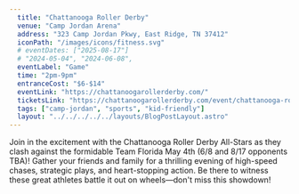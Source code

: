 ```yaml
---
  title: "Chattanooga Roller Derby"
  venue: "Camp Jordan Arena"
  address: "323 Camp Jordan Pkwy, East Ridge, TN 37412"
  iconPath: "/images/icons/fitness.svg"
  # eventDates: ["2025-08-17"]
  # "2024-05-04", "2024-06-08",
  eventLabel: "Game"
  time: "2pm-9pm"
  entranceCost: "$6-$14"
  eventLink: "https://chattanoogarollerderby.com/"
  ticketsLink: "https://chattanoogarollerderby.com/event/chattanooga-roller-derby-home/"
  tags: ["camp-jordan", "sports", "kid-friendly"]
  layout: "../../../../../layouts/BlogPostLayout.astro"
---
```


Join in the excitement with the Chattanooga Roller Derby All-Stars as they clash against the formidable Team Florida May 4th (6/8 and 8/17 opponents TBA)! Gather your friends and family for a thrilling evening of high-speed chases, strategic plays, and heart-stopping action. Be there to witness these great athletes battle it out on wheels—don't miss this showdown! 
